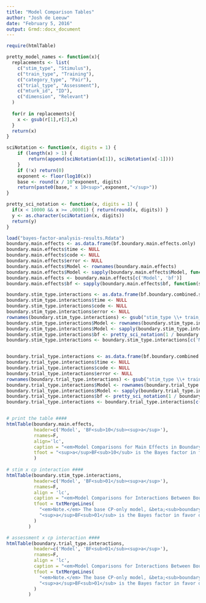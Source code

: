 ```yaml
---
title: "Model Comparison Tables"
author: "Josh de Leeuw"
date: "February 5, 2016"
output: Grmd::docx_document
---
```


```r

require(htmlTable)

pretty_model_names <- function(x){
  replacements <- list(
    c("stim_type", "Stimulus"),
    c("train_type", "Training"),
    c("category_type", "Pair"),
    c("trial_type", "Assessment"),
    c("mturk_id", "ID"),
    c("dimension", "Relevant")
  )
  
  for(r in replacements){
    x <- gsub(r[1],r[2],x)
  }
  return(x)
}

sciNotation <- function(x, digits = 1) { 
    if (length(x) > 1) { 
        return(append(sciNotation(x[1]), sciNotation(x[-1]))) 
    } 
    if (!x) return(0) 
    exponent <- floor(log10(x)) 
    base <- round(x / 10^exponent, digits)
    return(paste0(base," x 10<sup>",exponent,"</sup>"))
}

pretty_sci_notation <- function(x, digits = 1) {
  if(x < 10000 && x >= .00001) { return(round(x, digits)) }
  y <- as.character(sciNotation(x, digits))
  return(y)
}

load("bayes-factor-analysis-results.Rdata")
boundary.main.effects <- as.data.frame(bf.boundary.main.effects.only)
boundary.main.effects$time <- NULL
boundary.main.effects$code <- NULL
boundary.main.effects$error <- NULL
boundary.main.effects$Model <- rownames(boundary.main.effects)
boundary.main.effects$Model <- sapply(boundary.main.effects$Model, function(s) { return(pretty_model_names(s)) })
boundary.main.effects <- boundary.main.effects[c('Model', 'bf')]
boundary.main.effects$bf <- sapply(boundary.main.effects$bf, function(s) { return(pretty_sci_notation(s, digits=2)) })

boundary.stim_type.interactions <- as.data.frame(bf.boundary.combined.stim_type)
boundary.stim_type.interactions$time <- NULL
boundary.stim_type.interactions$code <- NULL
boundary.stim_type.interactions$error <- NULL
rownames(boundary.stim_type.interactions) <- gsub("stim_type \\+ train_type \\+ dimension \\+ category_type \\+ trial_type \\+ mturk_id \\+ train_type:category_type", "&beta;<sub>boundary</sub>", rownames(boundary.stim_type.interactions))
boundary.stim_type.interactions$Model <- rownames(boundary.stim_type.interactions)
boundary.stim_type.interactions$Model <- sapply(boundary.stim_type.interactions$Model, function(s) { return(pretty_model_names(s)) })
boundary.stim_type.interactions$bf <- pretty_sci_notation(1 / boundary.stim_type.interactions$bf, digits=2)
boundary.stim_type.interactions <- boundary.stim_type.interactions[c('Model', 'bf')]


boundary.trial_type.interactions <- as.data.frame(bf.boundary.combined.trial_type)
boundary.trial_type.interactions$time <- NULL
boundary.trial_type.interactions$code <- NULL
boundary.trial_type.interactions$error <- NULL
rownames(boundary.trial_type.interactions) <- gsub("stim_type \\+ train_type \\+ dimension \\+ category_type \\+ trial_type \\+ mturk_id \\+ train_type:category_type", "&beta;<sub>boundary</sub>", rownames(boundary.trial_type.interactions))
boundary.trial_type.interactions$Model <- rownames(boundary.trial_type.interactions)
boundary.trial_type.interactions$Model <- sapply(boundary.trial_type.interactions$Model, function(s) { return(pretty_model_names(s)) })
boundary.trial_type.interactions$bf <- pretty_sci_notation(1 / boundary.trial_type.interactions$bf, digits=2)
boundary.trial_type.interactions <- boundary.trial_type.interactions[c('Model', 'bf')]



```


```r

# print the table ####
htmlTable(boundary.main.effects, 
          header=c('Model', 'BF<sub>10</sub><sup>a</sup>'),
          rnames=F,
          align='lc',
          caption = "<em>Model Comparisons for Main Effects in Boundary-CP</em>",
          tfoot = "<sup>a</sup>BF<sub>10</sub> is the Bayes factor in favor of the model against the model with only the random subject effect, ID."
          )
          
# stim x cp interaction ####
htmlTable(boundary.stim_type.interactions,
          header=c('Model', 'BF<sub>01</sub><sup>a</sup>'),
          rnames=F,
          align = 'lc',
          caption = "<em>Model Comparisons for Interactions Between Boundary-CP and Stimulus Set</em>",
          tfoot = txtMergeLines(
            "<em>Note.</em> The base CP-only model, &beta;<sub>boundary</sub>, is Stimulus + Training + Pair + Relevant + ID + Training:Pair.",
            "<sup>a</sup>BF<sub>01</sub> is the Bayes factor in favor of the CP-only model &beta;<sub>boundary</sub>"
          )
        )

# assessment x cp interaction ####
htmlTable(boundary.trial_type.interactions,
          header=c('Model', 'BF<sub>01</sub><sup>a</sup>'),
          rnames=F,
          align = 'lc',
          caption = "<em>Model Comparisons for Interactions Between Boundary-CP and Assessment Task</em>",
          tfoot = txtMergeLines(
            "<em>Note.</em> The base CP-only model, &beta;<sub>boundary</sub>, is Stimulus + Training + Pair + Relevant + ID + Training:Pair.",
            "<sup>a</sup>BF<sub>01</sub> is the Bayes factor in favor of the CP-only model &beta;<sub>boundary</sub>"
          )
        )
  
```
